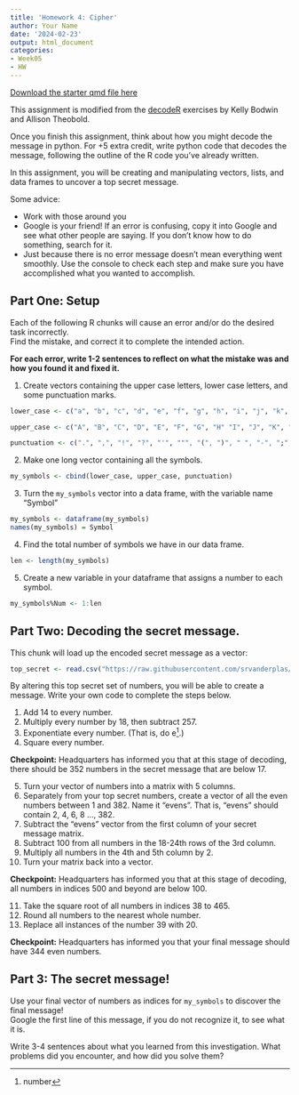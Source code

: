 ```yaml
---
title: 'Homework 4: Cipher'
author: Your Name
date: '2024-02-23'
output: html_document
categories:
- Week05
- HW
---
```


[Download the starter qmd file here](https://raw.githubusercontent.com/srvanderplas/unl-stat151/main/homework/04-cipher.qmd)


This assignment is modified from the [decodeR](https://github.com/kbodwin/decodeR) exercises by Kelly Bodwin and Allison Theobold.

Once you finish this assignment, think about how you might decode the message in python. For +5 extra credit, write python code that decodes the message, following the outline of the R code you've already written.

In this assignment, you will be creating and manipulating vectors, lists, and data frames to uncover a top secret message.

Some advice:

* Work with those around you
* Google is your friend!  If an error is confusing, copy it into Google and see what other people are saying.  If you don't know how to do something, search for it.
* Just because there is no error message doesn't mean everything went smoothly.  Use the console to check each step and make sure you have accomplished what you wanted to accomplish.



## Part One: Setup

Each of the following R chunks will cause an error and/or do the desired task incorrectly.  
Find the mistake, and correct it to complete the intended action. 

**For each error, write 1-2 sentences to reflect on what the mistake was and how you found it and fixed it.**

1. Create vectors containing the upper case letters, lower case letters, and some punctuation marks.

```r
lower_case <- c("a", "b", "c", "d", "e", "f", "g", "h", "i", "j", "k", "l", "m", "n", "o", "p", "q", "r", "s", "t", "u", "v", "w", "x", "y", "z")

upper_case <- c("A", "B", "C", "D", "E", "F", "G", "H" "I", "J", "K", "L", "M", "N", "O", "P", "Q", "R", "S", "T", "U", "V", "W", "X", "Y", "Z")

punctuation <- c(".", ",", "!", "?", "'", """, "(", ")", " ", "-", ";", ":")

```

2. Make one long vector containing all the symbols.

```r

my_symbols <- cbind(lower_case, upper_case, punctuation)

```

3. Turn the `my_symbols` vector into a data frame, with the variable name "Symbol"

```r
my_symbols <- dataframe(my_symbols)
names(my_symbols) = Symbol
```


4. Find the total number of symbols we have in our data frame.  

```r
len <- length(my_symbols)
```


5. Create a new variable in your dataframe that assigns a number to each symbol.

```r
my_symbols%Num <- 1:len
```



## Part Two: Decoding the secret message.

This chunk will load up the encoded secret message as a vector:

```r

top_secret <- read.csv("https://raw.githubusercontent.com/srvanderplas/unl-stat151/main/homework/04_Secret_Code", header = FALSE)$V1

```

By altering this top secret set of numbers, you will be able to create a message.  Write your own code to complete the steps below.

1. Add 14 to every number.
2. Multiply every number by 18, then subtract 257.
3. Exponentiate every number.  (That is, do e^[number].)
4. Square every number.

**Checkpoint:** Headquarters has informed you that at this stage of decoding, there should be 352 numbers in the secret message that are below 17.

5. Turn your vector of numbers into a matrix with 5 columns.
6. Separately from your top secret numbers, create a vector of all the even numbers between 1 and 382. Name it "evens". That is, "evens" should contain 2, 4, 6, 8 ..., 382.
7. Subtract the "evens" vector from the first column of your secret message matrix.
8. Subtract 100 from all numbers in the 18-24th rows of the 3rd column.
9. Multiply all numbers in the 4th and 5th column by 2.
10. Turn your matrix back into a vector.

**Checkpoint:** Headquarters has informed you that at this stage of decoding, all numbers in indices 500 and beyond are below 100.


11. Take the square root of all numbers in indices 38 to 465.
12. Round all numbers to the nearest whole number.
13. Replace all instances of the number 39 with 20.

**Checkpoint:** Headquarters has informed you that your final message should have 344 even numbers.


## Part 3: The secret message!

Use your final vector of numbers as indices for `my_symbols` to discover the final message!  
Google the first line of this message, if you do not recognize it, to see what it is.


Write 3-4 sentences about what you learned from this investigation. What problems did you encounter, and how did you solve them?


